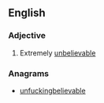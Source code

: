 ==English==

===Adjective===
{{en-adj}}
# {{label|en|slang|vulgar}} Extremely [[unbelievable]]

===Anagrams===
* [[unfuckingbelievable#English|unfuckingbelievable]]